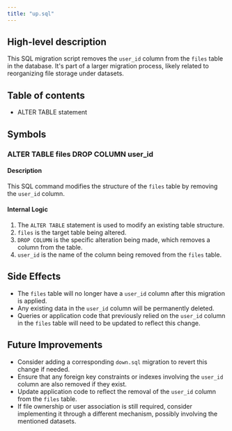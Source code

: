 ```yaml
---
title: "up.sql"
---
```


## High-level description
This SQL migration script removes the `user_id` column from the `files` table in the database. It's part of a larger migration process, likely related to reorganizing file storage under datasets.

## Table of contents
- ALTER TABLE statement

## Symbols

### ALTER TABLE files DROP COLUMN user_id
#### Description
This SQL command modifies the structure of the `files` table by removing the `user_id` column.

#### Internal Logic
1. The `ALTER TABLE` statement is used to modify an existing table structure.
2. `files` is the target table being altered.
3. `DROP COLUMN` is the specific alteration being made, which removes a column from the table.
4. `user_id` is the name of the column being removed from the `files` table.

## Side Effects
- The `files` table will no longer have a `user_id` column after this migration is applied.
- Any existing data in the `user_id` column will be permanently deleted.
- Queries or application code that previously relied on the `user_id` column in the `files` table will need to be updated to reflect this change.

## Future Improvements
- Consider adding a corresponding `down.sql` migration to revert this change if needed.
- Ensure that any foreign key constraints or indexes involving the `user_id` column are also removed if they exist.
- Update application code to reflect the removal of the `user_id` column from the `files` table.
- If file ownership or user association is still required, consider implementing it through a different mechanism, possibly involving the mentioned datasets.
